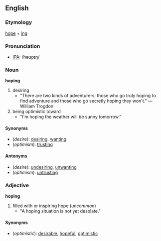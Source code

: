 ==English==

===Etymology===

[[hope]] + [[-ing|ing]]

===Pronunciation===
*[[International_Phonetic_Alphabet|IPA]]: /həʊpɪŋ/

===Noun===
'''hoping'''

#desiring
#*"There are two kinds of adventurers: those who go truly hoping to find adventure and those who go secretly hoping they won't." — William Trogdon
#being optimistic toward
#*"I'm hoping the weather will be sunny tomorrow."

====Synonyms====

*(''desire''): [[desiring]], [[wanting]]
*(''optimism''): [[trusting]]

====Antonyms====

*(''desire''): [[undesiring]], [[unwanting]]
*(''optimism''): [[untrusting]]

===Adjective===
'''hoping'''

#filled with or inspiring hope (''uncommon'')
#*"A hoping situation is not yet desolate."

====Synonyms====

*(''optimistic''): [[desirable]], [[hopeful]], [[optimistic]]